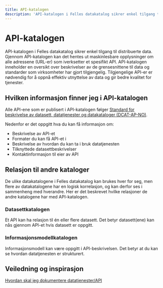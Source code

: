 ```yaml
---
title: API-katalogen
description: 'API-katalogen i Felles datakatalog sikrer enkel tilgang til distribuerte data.'
---
```


# API-katalogen

<Ingress>
    API-katalogen i Felles datakatalog sikrer enkel tilgang til distribuerte data. Gjennom API-katalogen kan det hentes
    ut maskinlesbare opplysninger om alle adressene (URL-er) som iverksetter et spesifikt API. API-katalogen inneholder
    en oversikt over beskrivelser av de grensesnittene til data og standarder som virksomheter har gjort tilgjengelig.
    Tilgjengelige API-er er nødvendig for å oppnå effektiv utnyttelse av data og gir bedre kvalitet for tjenester.
</Ingress>

<AlertWithLinkButton
    text='Ønsker du å søke i API-katalogen?'
    button='Finn API →'
    link='/data-services'
/>

## Hvilken informasjon finner jeg i API-katalogen

Alle API-ene som er publisert i API-katalogen følger [Standard for beskrivelse av datasett, datatjenester og datakataloger (DCAT-AP-NO)](https://data.norge.no/specification/dcat-ap-no/).

Nedenfor er det oppgitt hva du kan få informasjon om:

- Beskrivelse av API-et
- Formater du kan få API-et i
- Beskrivelse av hvordan du kan ta i bruk datatjenesten
- Tilknyttede datasettbeskrivelser
- Kontaktinformasjon til eier av API

## Relasjon til andre kataloger

De ulike datakatalogene i Felles datakatalog kan brukes hver for seg, men flere av datakatalogene har en logisk korrelasjon, og kan derfor ses i sammenheng med hverandre. Her er det beskrevet hvilke relasjoner de andre katalogene har med API-katalogen.

### Datasettkatalogen

Et API kan ha relasjon til én eller flere datasett. Det betyr datasett(ene) kan nås gjennom API-et hvis datasett er oppgitt.

### Informasjonsmodellkatalogen

Informasjonsmodell kan være oppgitt i API-beskrivelsen. Det betyr at du kan se hvordan datatjenesten er strukturert.

## Veiledning og inspirasjon

[Hvordan skal jeg dokumentere datatjenester/API](https://data.norge.no/specification/dcat-ap-no/#Datatjeneste)
